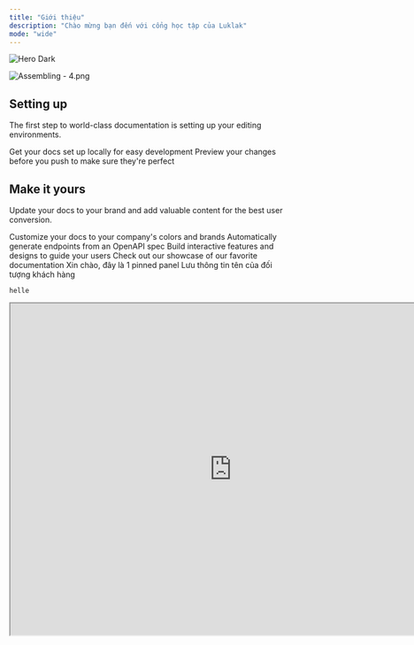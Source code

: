 ```yaml
---
title: "Giới thiệu"
description: "Chào mừng bạn đến với cổng học tập của Luklak"
mode: "wide"
---
```


<img
  className="hidden dark:block"
  src="/images/hero-dark.png"
  alt="Hero Dark"
/>

![Assembling - 4.png](/images/Assembling-4.png)

## Setting up

The first step to world-class documentation is setting up your editing environments.

<CardGroup cols={2}>
  <Card title="Edit Your Docs" icon="pen-to-square" href="https://mintlify.com/docs/quickstart">
    Get your docs set up locally for easy development
  </Card>
  <Card title="Preview Changes" icon="image" href="https://mintlify.com/docs/development">
    Preview your changes before you push to make sure they're perfect
  </Card>
</CardGroup>

## Make it yours

Update your docs to your brand and add valuable content for the best user conversion.

<CardGroup cols={2}>
  <Card title="Customize Style" icon="palette" href="https://mintlify.com/docs/settings/global">
    Customize your docs to your company's colors and brands
  </Card>
  <Card title="Reference APIs" icon="code" href="https://mintlify.com/docs/api-playground/openapi">
    Automatically generate endpoints from an OpenAPI spec
  </Card>
  <Card title="Add Components" icon="screwdriver-wrench" href="https://mintlify.com/docs/content/components/accordions">
    Build interactive features and designs to guide your users
  </Card>
  <Card title="Get Inspiration" icon="stars" href="https://mintlify.com/customers">
    Check out our showcase of our favorite documentation
  </Card>
</CardGroup>

<Panel>
  <Info>Xin chào, đây là 1 pinned panel</Info>
</Panel>

<ParamField path="Tên khách" type="single text" placeholder="hello">
  Lưu thông tin tên của đối tượng khách hàng
</ParamField>

`helle`

<iframe width="800" height="600" src="https://dbdiagram.io/e/684f04fb3cc77757c8f4741b/684f05033cc77757c8f474bd" />

### **Object Types & Universal Object / Loại Việc & Đối Tượng Phổ Quát**

Trong mỗi Chức năng sẽ định nghĩa các Loại việc tương ứng với các kiểu nghiệp vụ - công việc khác nhau. Loại việc cụ thể này được tạo nên từ Đối tượng Phổ quát là yếu tố trừu tượng hóa cốt lõi của hệ thống Luklak NoCode & LowCode. Khi Mảng việc được tạo ra từ bản thiết kế Chức năng, thì có thể tạo các Đầu việc để làm việc trong Mảng việc tương ứng với thiết kế của các Loại việc trong Chức năng.

Loại việc được cấu tạo nên từ 2 thành tố:

- **Luồng tiến trình:** bao gồm các Trạng thái và Bước chuyển giữa các trạng thái đó, thể hiện trực quan luồng quy trình của Loại việc đó diễn ra như nào.
- **Trường dữ liệu & Màn hình:** các Trường dữ liệu do người dùng tự tạo ra để đáp ứng nhu cầu lưu trữ thông tin của Loại việc đó. Các Trường dữ liệu được được sắp xếp hiển thị trong một Màn hình để gán cho một Loại việc.

#### **Two Levels of Object Types / Hai Cấp Độ Của Loại Việc**

- **Loại việc tiêu chuẩn:** đây cấp độ chính của Loại việc, luôn cần có cấp độ này.
- **Loại việc con:** được tạo sau và nằm dưới Loại việc tiêu chuẩn (trong trường hợp cần dùng), dùng để chia các Loại việc lớn thành các Loại việc nhỏ hơn bên dưới.